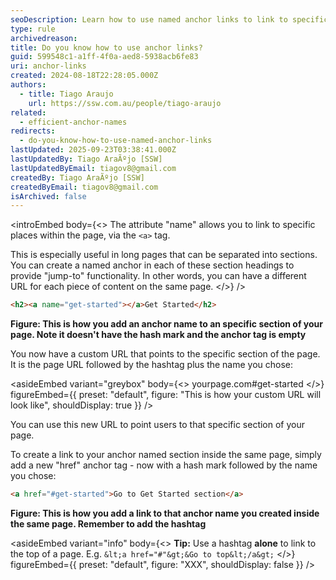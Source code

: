 ```yaml
---
seoDescription: Learn how to use named anchor links to link to specific places within a page, providing "jump-to" functionality and customizable URLs
type: rule
archivedreason:
title: Do you know how to use anchor links?
guid: 599548c1-a1ff-4f0a-aed8-5938acb6fe83
uri: anchor-links
created: 2024-08-18T22:28:05.000Z
authors:
  - title: Tiago Araujo
    url: https://ssw.com.au/people/tiago-araujo
related:
  - efficient-anchor-names
redirects:
  - do-you-know-how-to-use-named-anchor-links
lastUpdated: 2025-09-23T03:38:41.000Z
lastUpdatedBy: Tiago AraÃºjo [SSW]
lastUpdatedByEmail: tiagov8@gmail.com
createdBy: Tiago AraÃºjo [SSW]
createdByEmail: tiagov8@gmail.com
isArchived: false
---
```


<introEmbed
  body={<>
The attribute "name" allows you to link to specific places within the page, via the `<a>` tag.

This is especially useful in long pages that can be separated into sections. You can create a named anchor in each of these section headings to provide "jump-to" functionality. In other words, you can have a different URL for each piece of content on the same page.
  </>}
/>
```html
<h2><a name="get-started"></a>Get Started</h2>
```

**Figure: This is how you add an anchor name to an specific section of your page. Note it doesn't have the hash mark and the anchor tag is empty**

You now have a custom URL that points to the specific section of the page. It is the page URL followed by the hashtag plus the name you chose:

<asideEmbed
  variant="greybox"
  body={<>
    yourpage.com#get-started
  </>}
  figureEmbed={{
    preset: "default",
    figure: "This is how your custom URL will look like",
    shouldDisplay: true
  }}
/>

You can use this new URL to point users to that specific section of your page.

To create a link to your anchor named section inside the same page, simply add a new "href" anchor tag - now with a hash mark followed by the name you chose:

```html
<a href="#get-started">Go to Get Started section</a>
```

**Figure: This is how you add a link to that anchor name you created inside the same page. Remember to add the hashtag**

<asideEmbed
  variant="info"
  body={<>
    **Tip:** Use a hashtag **alone** to link to the top of a page. E.g. `&lt;a href="#"&gt;&Go to top&lt;/a&gt;`
  </>}
  figureEmbed={{
    preset: "default",
    figure: "XXX",
    shouldDisplay: false
  }}
/>
